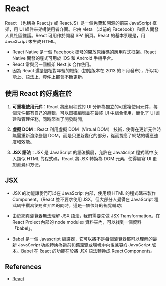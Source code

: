 # React

React （也稱為 React.js 或 ReactJS）是一個免費和開源的前端 JavaScript 框架，用 UI 組件來架構使用者介面。它由 Meta （以前的 Facebook）和個人開發人員社區維護。React 可用作於開發 SPA 網頁。React 的基本原理是，用 JavaScript 來生成 HTML。

- React Native 是一個 Facebook 研發的開放原始碼的應用程式框架。React Native 開發的程式可用於 iOS 和 Android 手機平台。
- React 常與另一個框架 Next.js 合作使用。
- 因為 React 還是個相對年輕的框架（初始版本在 2013 的 9 月發布），所以功能上、語法上、套件上都會不斷更新。

## 使用 React 的好處在於

1. **可重複使用元件**：React 將應用程式的 UI 分解為獨立的可重複使用元件，每個元件都有自己的邏輯，可以單獨編輯並在最終 UI 中組合使用，簡化了 UI 創建和管理任務，同時節省了開發時間。

2. **虛擬 DOM**：React 利用虛擬 DOM（Virtual DOM） 技術，使得在更新元件時無需重新渲染整個 DOM，而是只更新變化的部分，從而提高了網站的響應速度和效能。

3. **JSX 語法**：JSX 是 JavaScript 的語法擴展，允許在 JavaScript 程式碼中嵌入類似 HTML 的程式碼，React 將 JSX 轉換為 DOM 元素，使得編寫 UI 更加直覺和方便。

## JSX

- JSX 的功能讓我們可以在 JavaScript 内部，使用類 HTML 的程式碼來製作 Component。（React 並不要求使用 JSX，但大部分人覺得在 JavaScript 程式碼中撰寫使用者介面的同時，這是一個很好的視覺輔助）

- 由於網頁瀏覽器無法理解 JSX 語法，我們需要先做 JSX Transformation。在 React Proiect 內部的 node modules 資料夾內，可以找到一個資料「babel」。

- Babel 是一個 Javascript 編譯器，它可以將不是每個瀏覽器都可以理解的最新 JavaScript 功能轉換為當前和舊瀏覽或環境中向後兼容的 JavaScript 版本。Babel 在 React 的功能在於將 JSX 語法轉換成 React Components。

## References

- [React](https://overreacted.io/)
